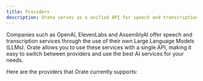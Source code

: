 ```yaml
---
title: Providers
description: Orate serves as a unified API for speech and transcription services.
---
```


Companies such as OpenAI, ElevenLabs and AssemblyAI offer speech and transcription services through the use of their own Large Language Models (LLMs). Orate allows you to use these services with a single API, making it easy to switch between providers and use the best AI services for your needs.

Here are the providers that Orate currently supports:

<div className="grid sm:grid-cols-2 gap-4">
  <ProviderCard id="openai" provider="OpenAI" supports={['speech', 'transcription']} />
  <ProviderCard id="elevenlabs" provider="ElevenLabs" supports={['speech']} />
  <ProviderCard id="assembly" provider="AssemblyAI" supports={['transcription']} />
  <ProviderCard id="google" provider="Google" supports={['speech', 'transcription']} />
  <ProviderCard id="ibm" provider="IBM Watson" supports={['speech', 'transcription']} />
  <ProviderCard id="azure" provider="Microsoft Azure" supports={['speech', 'transcription']} />
</div>
